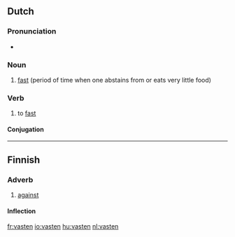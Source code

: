 ==Dutch==
{{wikipedia|lang=nl}}

===Pronunciation===
* {{audio|nl-vasten.ogg|vasten}}

===Noun===
{{infl|nl|noun|g=m}}

# [[fast]] (period of time when one abstains from or eats very little food)

===Verb===
{{nl-verb|wk}}
# to [[fast]]

====Conjugation====
{{nl-conj-wk|vast|dt=tt}}

----

==Finnish==

===Adverb===
{{infl|fi|adverb}}

# [[against]]

====Inflection====
{{fi-decl-pron|1s=[[vasta-]]|5s=[[vastassa]]|7s=[[vastaan]]|13s=[[vasten]]|13p=[[vastoin]]|a11s=[[vastakkain]]|a12s=[[vastatusten]]}}

[[fr:vasten]]
[[io:vasten]]
[[hu:vasten]]
[[nl:vasten]]
